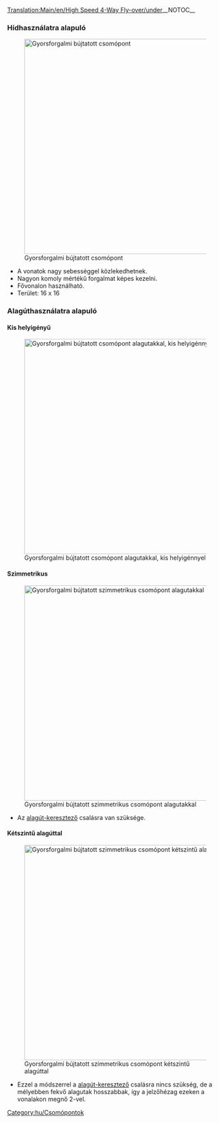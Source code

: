 [[Translation:Main/en/High Speed 4-Way Fly-over/under]]{{hu/Csomópontmenü}}__NOTOC__
===Hídhasználatra alapuló===
[[File:en/Flyover.png|none|thumb|500px|Gyorsforgalmi bújtatott csomópont]]
* A vonatok nagy sebességgel közlekedhetnek.
* Nagyon komoly mértékű forgalmat képes kezelni.
* Fővonalon használható.
* Terület: 16 x 16

===Alagúthasználatra alapuló===
====Kis helyigényű====
[[File:en/Flyover tunnels compact.png|none|thumb|500px|Gyorsforgalmi bújtatott csomópont alagutakkal, kis helyigénnyel]]

====Szimmetrikus====
[[File:en/Flyover tunnels symmetric.png|none|thumb|500px|Gyorsforgalmi bújtatott szimmetrikus csomópont alagutakkal]]
* Az [[Main/en/Csalások/Hu#Alagutak keresztezhessék egymást|alagút-keresztező]] csalásra van szüksége.

====Kétszintű alagúttal====
[[File:en/High-speed 4WJ with 2-layer tunnels.jpeg|none|thumb|500px|Gyorsforgalmi bújtatott szimmetrikus csomópont kétszintű alagúttal]]
* Ezzel a módszerrel a [[Main/en/Csalások/Hu#Alagutak keresztezhessék egymást|alagút-keresztező]] csalásra nincs szükség, de a mélyebben fekvő alagutak hosszabbak, így a jelzőhézag ezeken a vonalakon megnő 2-vel.

[[Category:hu/Csomópontok]]